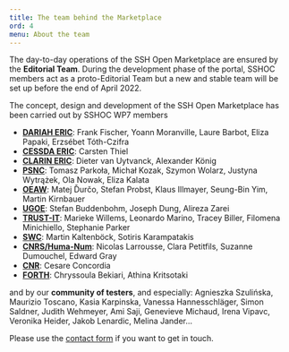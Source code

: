 ```yaml
---
title: The team behind the Marketplace
ord: 4
menu: About the team
---
```


The day-to-day operations of the SSH Open Marketplace are ensured by the **Editorial Team**. During
the development phase of the portal, SSHOC members act as a proto-Editorial Team but a new and
stable team will be set up before the end of April 2022.

The concept, design and development of the SSH Open Marketplace has been carried out by SSHOC WP7
members

- **[DARIAH ERIC](https://www.dariah.eu/)**: Frank Fischer, Yoann Moranville, Laure Barbot, Eliza
  Papaki, Erzsébet Tóth-Czifra
- **[CESSDA ERIC](https://www.cessda.eu/)**: Carsten Thiel
- **[CLARIN ERIC](https://www.clarin.eu/)**: Dieter van Uytvanck, Alexander König
- **[PSNC](https://www.psnc.pl/)**: Tomasz Parkoła, Michał Kozak, Szymon Wolarz, Justyna Wytrążek,
  Ola Nowak, Eliza Kalata
- **[OEAW](https://www.oeaw.ac.at/acdh/)**: Matej Ďurčo, Stefan Probst, Klaus Illmayer, Seung-Bin
  Yim, Martin Kirnbauer
- **[UGOE](https://www.sub.uni-goettingen.de/sub-aktuell/)**: Stefan Buddenbohm, Joseph Dung,
  Alireza Zarei
- **[TRUST-IT](https://www.trust-itservices.com/)**: Marieke Willems, Leonardo Marino, Tracey
  Biller, Filomena Minichiello, Stephanie Parker
- **[SWC](https://semantic-web.com/)**: Martin Kaltenböck, Sotiris Karampatakis
- **[CNRS/Huma-Num](https://www.huma-num.fr/)**: Nicolas Larrousse, Clara Petitfils, Suzanne
  Dumouchel, Edward Gray
- **[CNR](https://www.isti.cnr.it/en/)**: Cesare Concordia
- **[FORTH](https://www.ics.forth.gr/isl/centre-cultural-informatics)**: Chryssoula Bekiari, Athina
  Kritsotaki

and by our **community of testers**, and especially: Agnieszka Szulińska, Maurizio Toscano, Kasia
Karpinska, Vanessa Hannesschläger, Simon Saldner, Judith Wehmeyer, Ami Saji, Genevieve Michaud,
Irena Vipavc, Veronika Heider, Jakob Lenardic, Melina Jander...

Please use the [contact form](/contact) if you want to get in touch.
